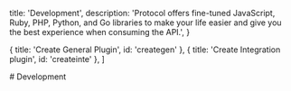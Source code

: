 
  title: 'Development',
  description:
    'Protocol offers fine-tuned JavaScript, Ruby, PHP, Python, and Go libraries to make your life easier and give you the best experience when consuming the API.',
}

  { title: 'Create General Plugin', id: 'creategen' },
  { title: 'Create Integration plugin', id: 'createinte' },
]

<HeroPattern />
# Development

<Developer />

